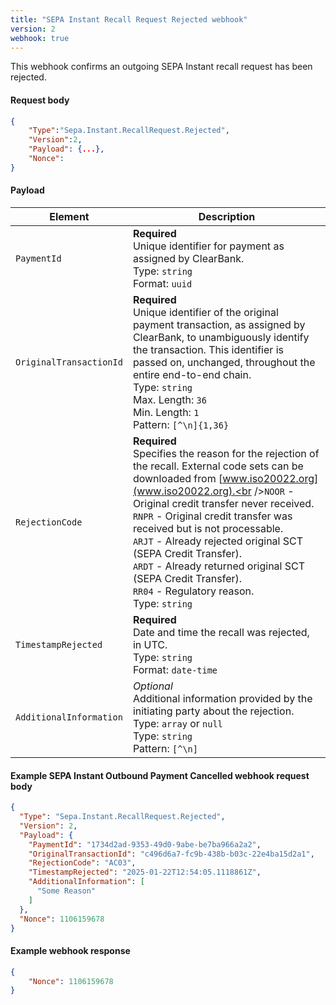 ```yaml
---
title: "SEPA Instant Recall Request Rejected webhook"
version: 2
webhook: true
---
```


This webhook confirms an outgoing SEPA Instant recall request has been rejected.

#### Request body

```json
{
    "Type":"Sepa.Instant.RecallRequest.Rejected",
    "Version":2,
    "Payload": {...},
    "Nonce":
}
```

#### Payload
| Element                 | Description     |
|-------------------------|-----------------|
|`PaymentId` |**Required**<br />Unique identifier for payment as assigned by ClearBank.<br/>Type: `string` <br/>Format: `uuid`|
|`OriginalTransactionId` |**Required**<br />Unique identifier of the original payment transaction, as assigned by ClearBank, to unambiguously identify the transaction. This identifier is passed on, unchanged, throughout the entire end-to-end chain.<br/>Type: `string`<br/>Max. Length: `36`<br/>Min. Length: `1`<br/>Pattern: `[^\n]{1,36}` |
|`RejectionCode` |**Required**<br />Specifies the reason for the rejection of the recall. External code sets can be downloaded from [www.iso20022.org](www.iso20022.org).<br />`NOOR` - Original credit transfer never received. <br />`RNPR` - Original credit transfer was received but is not processable. <br />`ARJT` - Already rejected original SCT (SEPA Credit Transfer). <br />`ARDT` - Already returned original SCT (SEPA Credit Transfer). <br />`RR04` - Regulatory reason.<br/>Type: `string`|
|`TimestampRejected` |**Required**<br />Date and time the recall was rejected, in UTC.<br/>Type: `string`<br/>Format: `date-time`|
|`AdditionalInformation` |_Optional_<br/>Additional information provided by the initiating party about the rejection.<br/>Type: `array` or `null`<br />Type: `string`<br/>Pattern: `[^\n]`|

#### Example SEPA Instant Outbound Payment Cancelled webhook request body

```json
{
  "Type": "Sepa.Instant.RecallRequest.Rejected",
  "Version": 2,
  "Payload": {
    "PaymentId": "1734d2ad-9353-49d0-9abe-be7ba966a2a2",
    "OriginalTransactionId": "c496d6a7-fc9b-438b-b03c-22e4ba15d2a1",
    "RejectionCode": "AC03",
    "TimestampRejected": "2025-01-22T12:54:05.1118861Z",
    "AdditionalInformation": [
      "Some Reason"
    ]
  },
  "Nonce": 1106159678
}
```

#### Example webhook response
```json
{
    "Nonce": 1106159678
}
```
